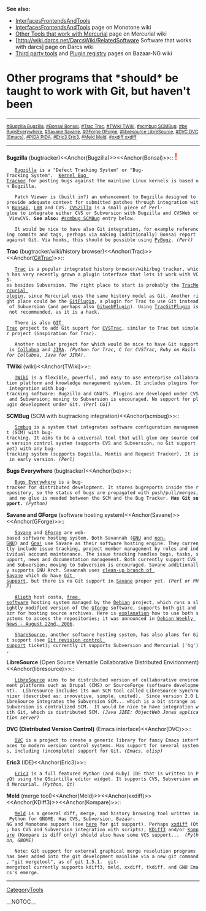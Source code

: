 <b>See also:</b> 
* [[InterfacesFrontendsAndTools]]
* [http://www.venge.net/monotone/wiki/InterfacesFrontendsAndTools [[InterfacesFrontendsAndTools]]] page on Monotone wiki
* [http://www.selenic.com/mercurial/wiki/index.cgi/OtherTools Other Tools that work with Mercurial] page on Mercurial wiki
* [http://wiki.darcs.net/DarcsWiki/[[RelatedSoftware]] Software that works with darcs] page on Darcs wiki
* [http://bazaar-vcs.org/3rdPartyTools Third party tools] and [http://bazaar-vcs.org/PluginRegistry Plugin registry] pages on Bazaar-NG wiki

= Other programs that *should* be taught to work with Git, but haven't been =

----
<span style="font-size: smaller">[[#Bugzilla Bugzilla]], [[#Bonsai Bonsai]], [[#Trac Trac]], [[#TWiki TWiki]], [[#scmbug SCMBug]], [[#be BugsEverywhere]], [[#Savane Savane]], [[#GForge GForge]], [[#libresource LibreSource]], [[#DVC DVC (Emacs)]], [[#PIDA PIDA]], [[#Eric3 Eric3]], [[#Meld Meld]], [[#xxdiff xxdiff]]</span>
----

<b>Bugzilla</b> (bugtracker)<<Anchor(Bugzilla)>><<Anchor(Bonsai)>>:: <span style="font-size: x-large; color: red">!</span>
    [http://www.bugzilla.org/ Bugzilla] is a "Defect Tracking System" or "Bug-Tracking System".  [http://bugzilla.kernel.org/ Kernel Bug Tracker] for posting bugs against the mainline Linux kernels is based on Bugzilla.

    Patch Viewer is (built in?) an enhancement to Bugzilla designed to provide adequate context for submitted patches through integration with [http://www.mozilla.org/projects/bonsai/ Bonsai], [http://lxr.sourceforge.net/ LXR] and CVS. [http://www.cvszilla.org/ CVSZilla] is a small piece of Perl-glue to integrate either CVS or Subversion with Bugzilla and CVSWeb or ViewCVS. <b>See also:</b> [[#scmbug SCMBug]] entry below.

    It would be nice to have also Git integration, for example referencing commits and tags, perhaps via making (additionally) Bonsai report against Git. Via hooks, this should be possible using [http://www.liquidx.net/pybugz/ PyBugz]. <i>(Perl)</i>

<b>Trac</b> (bugtracker/wiki/history browser)<<Anchor(Trac)>><<Anchor([[GitTrac]])>>::
    [http://www.edgewall.com/trac/ Trac] is a popular integrated history browser/wiki/bug tracker, which has very recently grown a plugin interface that lets it work with VCS-es besides Subversion. The right place to start is probably the [http://projects.edgewall.com/trac/wiki/TracMercurial [[TracMercurial]] plugin], since Mercurial uses the same history model as Git. Another right place could be the [http://trac-hacks.org/wiki/GitPlugin [[GitPlugin]]], a plugin for Trac to use Git instead of Subversion (and perhaps also [http://trac-hacks.org/wiki/GitwebPlugin [[GitwebPlugin]]]). Using [http://trac-hacks.org/wiki/TracGitPlugin [[TracGitPlugin]]] is not recommended, as it is a hack.

    There is also [http://cvstrac.org/cvstrac/wiki?p=GitTrac GIT Trac] project to add Git suport for [http://cvstrac.org/ CVSTrac], similar to Trac but simpler project (inspiration for Trac). 

    Another similar project for which would be nice to have Git support is [http://collaboa.org/about Collaboa] and [http://www.atlassian.com/software/jira/ JIRA]. <i>(Python for Trac, C for CVSTrac, Ruby on Rails for Collaboa, Java for JIRA)</i>.

<b>TWiki</b> (wiki)<<Anchor(TWiki)>>::
    [http://twiki.org/ TWiki] is a flexible, powerful, and easy to use enterprise collaboration platform and knowledge management system. It includes plugins for integration with bug-tracking software: Bugzilla and GNATS. Plugins are developed under CVS and Subversion; moving to Subversion is encouraged. No support for plugin development under Git. <i>(Perl CGI)</i>

<b>SCMBug</b> (SCM with bugtracking integration)<<Anchor(scmbug)>>::
    [http://www.mkgnu.net/?q=scmbug Scmbug] is a system that integrates software configuration management (SCM) with bug-tracking. It aims to be a universal tool that will glue any source code version control system (supports CVS and Subversion, no Git support yet) with any bug-tracking system (supports Bugzilla, Mantis and Request Tracker). It is in early version. <i>(Perl)</i>

<b>Bugs Everywhere</b> (bugtracker)<<Anchor(be)>>::
    [http://bugseverywhere.org Bugs Everywhere] is a bug-tracker for distributed development. It stores bugreports inside the repository, so the status of bugs are propagated with push/pull/merges, and no glue is needed between the SCM and the Bug Tracker. <b>Has Git support.</b> <i>(Python)</i>

<b>Savane and GForge</b> (software hosting system)<<Anchor(Savane)>><<Anchor(GForge)>>::
    [https://gna.org/projects/savane Savane] and [http://gforge.org/ GForge] are web-based software hosting system. Both Savannah ([https://savannah.gnu.org GNU] and [https://savannah.nongnu.org/ non-GNU]) and [https://gna.org Gna!] use Savane as their software hosting engine. They currently include issue tracking, project member management by roles and individual account maintenance. The issue tracking handles bugs, tasks, support, news and documentation management. Both currently support CVS and Subversion; moving to Subversion is encouraged. Savane additionally supports GNU Arch. Savannah uses [https://savannah.nongnu.org/p/savane-cleanup clean-up branch of Savane] which do have [https://savannah.gnu.org/maintenance/Git Git support], but there is no Git support in [https://gna.org/projects/savane Savane] proper yet. <i>(Perl or PHP)</i>

    [http://alioth.debian.org/ Alioth] host <code><nowiki>costa</nowiki></code>, [http://www.debian.org/social_contract#guidelines free software] hosting system managed by the [http://www.debian.org/ Debian] project, which runs a slightly modified version of the [http://gforge.org/ Gforge] software, supports both git and bzr for hosting source archives. Here is [http://roland.entierement.nu/blog/2006/08/17/bits-about-alioth.html explanation] how to use both systems to access the repositories; it was announced in [http://www.debian.org/News/weekly/2006/34/ Debian Weekly News - August 22nd, 2006].

    [http://sharesource.org/about/ ShareSource], another software hosting system, has also plans for Git support (see [http://sharesource.org/project/sharesource/bugtracker/view/67/ Git revision control support] ticket); currently it supports Subversion and Mercurial ('hg'),

<b>LibreSource</b> (Open Source Versatile Collaborative Distributed Envirionment)<<Anchor(libresource)>>::
    [http://www.libresource.org/ LibreSource] aims to be distributed version of collaborative environment platforms such as Drupal (CMS) or SourceForge (software development).  LibreSource includes its own SCM tool called LibreSource Synchronizer (described as: innovative, simple, united).  Since version 2.0 LibreSource integrates the Subversion SCM... which is a bit strange as Subversion is centralized SCM.  It would be nice to have integration with Git, which is distributed SCM. <i>(Java J2EE: ObjectWeb Jonas application server)</i>

<b>DVC (Distributed Version Control)</b> (Emacs interface)<<Anchor(DVC)>>::
    [http://download.gna.org/dvc/ DVC] is a project to create a generic library for fancy Emacs interfaces to modern version control systems. Has support for several systems, including (incomplete) support for Git. <i>(Emacs, elisp)</i>

<b>Eric3</b> (IDE)<<Anchor(Eric3)>>::
    [http://www.die-offenbachs.de/detlev/eric3.html Eric3] is a full featured Python (and Ruby) IDE that is written in PyQt using the QScintilla editor widget. It supports CVS, Subversion and Mercurial. <i>(Python, Qt)</i>

<b>Meld</b> (merge tool)<<Anchor(Meld)>><<Anchor(xxdiff)>><<Anchor(KDiff3)>><<Anchor(Kompare)>>::
    [http://meld.sourceforge.net/ Meld] is a general diff, merge, and history browsing tool written in Python for GNOME. Has CVS, Subversion, Bazaar-NG and Monotone support (see [http://bugzilla.gnome.org/show_bug.cgi?id=327980 here] for git support). Perhaps [http://furius.ca/xxdiff/ xxdiff] (Qt; has CVS and Subversion integration with scripts), [http://kdiff3.sourceforge.net/ KDiff3] and/or [http://www.caffeinated.me.uk/kompare/ Kompare] (Kompare is diff only) should also have some VCS support...  <i>(Python, GNOME)</i>

    Note: Git support for external graphical merge resolution programs has been added into the git development mainline via a new git command, "git mergetool", as of git 1.5.1.  git-mergetool currently supports kdiff3, meld, xxdiff, tkdiff, and GNU Emacs's emerge.

----
[[CategoryTools]]

__NOTOC__